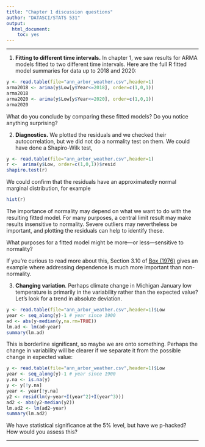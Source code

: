 ```yaml
---
title: "Chapter 1 discussion questions"
author: "DATASCI/STATS 531"
output:
  html_document:
    toc: yes
---
```


\newcommand\prob{\mathbb{P}}
\newcommand\E{\mathbb{E}}
\newcommand\var{\mathrm{Var}}
\newcommand\cov{\mathrm{Cov}}

-----------

1. **Fitting to different time intervals.** In chapter 1, we saw results for ARMA models fitted to two different time intervals. Here are the full R fitted model summaries for data up to 2018 and 2020:

```r
y <- read.table(file="ann_arbor_weather.csv",header=1)
arma2018 <- arima(y$Low[y$Year<=2018], order=c(1,0,1))
arma2018
arma2020 <- arima(y$Low[y$Year<=2020], order=c(1,0,1))
arma2020
```

What do you conclude by comparing these fitted models? Do you notice anything surprising? 

2. **Diagnostics.** We plotted the residuals and we checked their autocorrelation, but we did not do a normality test on them. We could have done a Shapiro-Wilk test,

```r
y <- read.table(file="ann_arbor_weather.csv",header=1)
r <-  arima(y$Low, order=c(1,0,1))$resid
shapiro.test(r)
```

We could confirm that the residuals have an approximatedly normal marginal distribution, for example 

```r
hist(r)
```

The importance of normality may depend on what we want to do with the resulting fitted model. For many purposes, a central limit result may make results insensitive to normality. Severe outliers may nevertheless be important, and plotting the residuals can help to identify these.

What purposes for a fitted model might be more---or less---sensitive to normality?

If you're curious to read more about this, Section 3.10 of [Box (1976)](https://doi.org/10.1080/01621459.1976.10480949) gives an example where addressing dependence is much more important than non-normality.

3. **Changing variation**. Perhaps climate change in Michigan January low temperature is primarily in the variability rather than the expected value? Let's look for a trend in absolute deviation.
```r
y <- read.table(file="ann_arbor_weather.csv",header=1)$Low
year <- seq_along(y)-1 # year since 1900
ad <- abs(y-median(y,na.rm=TRUE))
lm.ad <- lm(ad~year)
summary(lm.ad)
```
This is borderline significant, so maybe we are onto something. Perhaps the change in variability will be clearer if we separate it from the possible change in expected value:
```r
y <- read.table(file="ann_arbor_weather.csv",header=1)$Low
year <- seq_along(y)-1 # year since 1900
y.na <- is.na(y)
y <- y[!y.na]
year <- year[!y.na]
y2 <- resid(lm(y~year+I(year^2)+I(year^3)))
ad2 <- abs(y2-median(y2))
lm.ad2 <- lm(ad2~year)
summary(lm.ad2)
```
We have statistical significance at the 5% level, but have we p-hacked? How would you assess this?

------------
